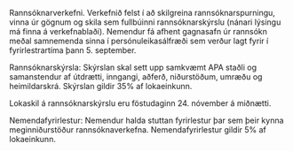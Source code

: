 Rannsóknarverkefni. Verkefnið felst í að skilgreina rannsóknarspurningu, vinna úr gögnum og skila sem fullbúinni rannsóknarskýrslu (nánari lýsingu má finna á verkefnablaði). Nemendur fá afhent gagnasafn úr rannsókn meðal samnemenda sinna í persónuleikasálfræði sem verður lagt fyrir í fyrirlestrartíma þann 5. september.

Rannsóknarskýrsla: Skýrslan skal sett upp samkvæmt APA staðli og samanstendur af útdrætti, inngangi, aðferð, niðurstöðum, umræðu og heimildarskrá. Skýrslan gildir 35% af lokaeinkunn. 

Lokaskil á rannsóknarskýrslu eru föstudaginn 24. nóvember á miðnætti. 

Nemendafyrirlestur: Nemendur halda stuttan fyrirlestur þar sem þeir kynna meginniðurstöður rannsóknaverkefna. Nemendafyrirlestur gildir 5% af lokaeinkunn.